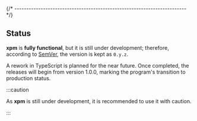 
{/* ------------------------------------------------------------------------ */}

## Status

**xpm** is **fully functional**, but it is still under development;
therefore, according to
[SemVer](https://semver.org), the version is kept as `0.y.z`.

A rework in TypeScript is planned for the near future. Once completed, the
releases will begin from version 1.0.0, marking the program's transition to
production status.

:::caution

As **xpm** is still under development, it is recommended to use it with caution.

:::


